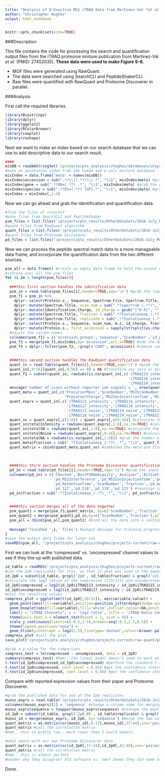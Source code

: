 ```yaml
---
title: "Analysis of Q-Exactive MS2 iTRAQ data from Martinez-Val *et al.*"
author: "Christopher Hughes"
output: html_notebook
---
```


```r
knitr::opts_chunk$set(echo=TRUE)
```

###Description

This file contains the code for processing the search and quantification output files from the iTRAQ proteome mixture publication from Martinez-Val *et al.* (PMID: 27452035). **These data were used to make Figure S-6.**

  * MGF files were generated using RawQuant.
  * The data were searched using SearchCLI and PeptideShakerCLI.
  * Raw files were quantified with RawQuant and Proteome Discoverer in parallel.
  
###Analysis

First call the required libraries.

```r
library(Biostrings)
library(dplyr)
library(ggplot2)
library(RColorBrewer)
library(cowplot)
library(reshape)
```

Next we want to make an index based on our search database that we can use to add descriptive data to our search result.

```r
####
mixDB = readAAStringSet('/projects/ptx_analysis/chughes/databases/uniprot_human-ecoli-crap-oct2017-FWD.fasta')
#make an annotation index from the human and e coli mixture database
mixIndex = data.frame('meta' = names(mixDB))
mixIndex$accession = sub(".*?\\|(.*?)\\|.*", "\\1", mixIndex$meta) #grab the accession from the header
mixIndex$gene = sub(".*?GN=(.*?) .*", "\\1", mixIndex$meta) #grab the gene from the header
mixIndex$species = sub(".*?OS=(.*?) [GP].*", "\\1", mixIndex$meta) #grab the species from the header
mixIndex = mixIndex[,2:4]
```

Now we can go ahead and grab the identification and quantification data.

```r
#find the files of interest
#psms files from SearchCLI and PeptideShaker
psm_files = list.files('/projects/ptx_results/OtherDataSets/2016-July_Munoz_JPro/reports-output',pattern='*Default_PSM_Report.txt',full.names=TRUE)
#quant files from RawQuant algorithm
quant_files = list.files('/projects/ptx_results/OtherDataSets/2016-July_Munoz_JPro/quant-output',pattern='*QuantData.txt',full.names=TRUE)
#quant files from Proteome Discoverer
pd_files = list.files('/projects/ptx_results/OtherDataSets/2016-July_Munoz_JPro/pd-quant-output',pattern='*QuanSpectra.txt',full.names=TRUE)
```

Now we can process the peptide spectral match data to a more manageable data frame, and incorporate the quantification data from the two different sources.

```r
psm_all = data.frame() #create an empty data frame to hold the output data
#iterate over all the psm files
for (i in 1:length(psm_files)){
  
  ###this first section handles the identification data
  psm_in = read.table(psm_files[i],header=TRUE,sep='\t') #grab the input file
  psm_f1 = psm_in %>% 
    dplyr::select(Protein.s., Sequence, Spectrum.File, Spectrum.Title, m.z, Identification.Charge) %>% #select columns
    dplyr::mutate(Spectrum.Title, scan_num = sub(".*?spectrum (.*?)", "\\1", Spectrum.Title)) %>% #parse out the scan number
    dplyr::mutate(Identification.Charge, id_charge = gsub("[^0-9]", "", Identification.Charge)) %>% #parse out the charge
    dplyr::mutate(Spectrum.Title, fraction = sub(".*?Isolationexp_(.*?)_.*", "\\1", Spectrum.File)) %>% #parse the fraction
    dplyr::mutate(Spectrum.Title, replicate = sub(".*?Isolationexp_(.*?)_MGF\\.mgf", "\\1", Spectrum.File)) %>% #parse the replicate
    dplyr::select(Protein.s., Sequence, scan_num, m.z, id_charge, fraction, replicate) %>% #select new columns
    dplyr::mutate(Protein.s., first_accession = sapply(strsplit(as.character(Protein.s.),"\\,"), `[`, 1)) #parse the accession
  #adjust the column names
  colnames(psm_f1) = c('accession_groups','sequence','ScanNumber','id_precursor_mz','id_charge','fraction','replicate','accession')
  psm_f2 = merge(psm_f1,mixIndex,by='accession',all.x=TRUE) #add the descriptive data
  psm_f3 = dplyr::filter(psm_f2, !grepl('CONT', accession)) #remove contaminant hits
  
  
  ####this second section handles the RawQuant quantification data
  quant_in = read.table(quant_files[i],header=TRUE,sep='\t') #grab the input file
  quant_in[,9:56][quant_in[,9:56] == 0] = NA #transform any zero or missing values to NA
  quant_f1 = subset(quant_in, rowSums(is.na(quant_in[,c('iTRAQ113_intensity','iTRAQ114_intensity','iTRAQ115_intensity',
                                                        'iTRAQ116_intensity','iTRAQ117_intensity','iTRAQ118_intensity',
                                                        'iTRAQ119_intensity','iTRAQ121_intensity')])) < 8) #calculate how many scans have zero reporters
  message('number of scans without reporter ion signals = ', nrow(quant_in) - nrow(quant_f1)) #output message
  quant_meta = quant_in[,c('PrecursorMass','ScanNumber','MS1ScanNumber','RetentionTime',
                           'PrecursorCharge','MS2IonInjectionTime','MS1Interference')] #extract the quantification meta data
  quant_exprs = quant_in[,c('iTRAQ113_intensity','iTRAQ114_intensity','iTRAQ115_intensity','iTRAQ116_intensity',
                            'iTRAQ117_intensity','iTRAQ118_intensity','iTRAQ119_intensity','iTRAQ121_intensity',
                            'iTRAQ113_noise','iTRAQ114_noise','iTRAQ115_noise','iTRAQ116_noise','iTRAQ117_noise',
                            'iTRAQ118_noise','iTRAQ119_noise','iTRAQ121_noise')] #extract the quantification data
  quant_sn = quant_exprs[,c(1:8)] / quant_exprs[,c(9:16)] #calculate the signal to noise
  quant_sn$totalIntensity = rowSums(quant_exprs[,1:8],na.rm=TRUE) #calculate the total sum intensity
  quant_sn$totalSN = rowSums(quant_sn[,1:8],na.rm=TRUE) #calculate the total sum signal to noise
  quant_sn$totalNoise = rowSums(quant_exprs[,9:16],na.rm=TRUE) #calculate the total sum noise
  quant_sn$totalNA = rowSums(is.na(quant_sn[,1:8])) #grab the number of NA values across the TMT channels
  quant_meta$fraction = sub(".*?Isolationexp_(.*?)_.*", "\\1", quant_files[i]) #add a fraction column
  quant_matrix = cbind(quant_meta,quant_sn) #combined the meta and final expression data
  
  
  
  ####this third section handles the Proteome Discoverer quantification data
  pd_in = read.table(pd_files[i],header=TRUE,sep='\t') #grab the input file
  colnames(pd_in) = c('Checked','BestPSMAmbiguity','Analyzer','ActivationType','MSOrder','NumberOfPSMs',
                      'pd_MS1Interference','pd_MS3IonInjectionTime','pd_PrecursorMass','mono','pd_PrecursorCharge',
                      'pd_RetentionTime','ScanNumber','fraction','pd_meanSN','pd_113','pd_114','pd_115','pd_116',
                      'pd_117','pd_118','pd_119','pd_121') #reassign column names
  pd_in$fraction = sub(".*?Isolationexp_(.*?)_.*", "\\1", pd_in$fraction) #add a fraction column

  
  ####this section merges all of the data together
  psm_quant1 = merge(psm_f3,quant_matrix, by=c('ScanNumber','fraction'),all.x=TRUE) #merge the identifications with RawQuant data
  psm_quant2 = merge(psm_quant1,pd_in,by=c('ScanNumber','fraction'),all.x=TRUE) #merge with Proteome Discoverer data
  psm_all = rbind(psm_all,psm_quant2) #bind all the data into a continuous single set
  
  message('finished ',i,' files') #output message for tracking progress
}
#save the output data frame for later use
saveRDS(psm_all, '/projects/ptx_analysis/chughes/projects-current/raw-quant/published-data/munoz_iTRAQ/Routput/munoz-itraq_all-psms-id-quant.rds')
```

First we can look at the 'compressed' vs. 'uncompressed' channel values to see if they line up with published data.

```r
id_table = readRDS('/projects/ptx_analysis/chughes/projects-current/raw-quant/published-data/munoz_iTRAQ/Routput/munoz-itraq_all-psms-id-quant.rds')
#use the 2p0 replicates for this, as that is what was used in the paper, and only ecoli peptides
id_2p0 = subset(id_table, grepl('2p0', id_table$fraction) & grepl('coli', id_table$species)) #grab the correct PSMs
#calculate the log2 ratios of the compressed (113/115) and uncompressed (117/119) channels
id_2p0$compressed = log2(id_2p0$iTRAQ113_intensity / id_2p0$iTRAQ115_intensity) #calculate compressed ratios
id_2p0$uncompressed = log2(id_2p0$iTRAQ117_intensity / id_2p0$iTRAQ119_intensity) #calculate uncompressed ratios
#plot the resulting values
compress_plot = ggplot(melt(id_2p0[,50:51]), aes(variable,value)) +
  geom_point(aes(fill=variable),position=position_jitterdodge(dodge.width=0.9),colour='grey80',alpha=0.4) +
  geom_boxplot(aes(fill=variable),fill='white',outlier.colour=NA,position=position_dodge(width=0.9)) +
  labs(x = "iTRAQ Channels", y = 'log2 ratio', title = 'iTRAQ Ratio Compression') +
  theme(axis.text.x = element_text(hjust = 1, size = 9)) +
  scale_y_continuous(limits=c(-0.5,2.5),breaks=seq(-0.5,2.5,0.5)) +
  theme(legend.position="none") +
  geom_hline(yintercept = log2(2.5),linetype='dashed',colour=brewer.pal(6,'RdBu')[1])
compress_plot #call the plot
save_plot('/projects/ptx_analysis/chughes/projects-current/raw-quant/published-data/munoz_iTRAQ/Routput/munoz_compression_boxplot.pdf',compress_plot) #save the plot

#grab a p-value for the comparison
compress_test = lm(compressed ~ uncompressed, data = id_2p0) 
summary(compress_test) #hmm...the linear model doesn't seem to work well here. We can try a simple t-test
t.test(id_2p0$compressed,id_2p0$uncompressed) #perform the standard t-test
t.test(id_2p0$compressed, conf.level = 0.95) #get the confidence interval for the compressed data
t.test(id_2p0$uncompressed, conf.level = 0.95) #get the confidence interval for the uncompressed data
```

Compare with reported expression values from their paper and Proteome Discoverer.

```r
#grab the published data for one of the 2p0 replicates
munoz_exprs = read.table('/projects/ptx_results/OtherDataSets/2016-July_Munoz_JPro/expression-tables/QExactive_2p0_rep05.txt',header=TRUE,sep='\t')
colnames(munoz_exprs)[1] = 'sequence' #change a column name for merging purposes
munoz_exprs$sequence = toupper(munoz_exprs$sequence) #reshape the peptide data to remove modifications
id_2p0 = subset(id_table, grepl('2p0_05', id_table$replicate) & grepl('coli', id_table$species)) #grab the RawQuant data
munoz_id = merge(munoz_exprs, id_2p0, by='sequence') #merge the two sets by their peptide sequences
quant_matrix = as.matrix(cor(munoz_id[,6:13],munoz_id[,37:44],use='pairwise.complete.obs',method='pearson')) #get correlation
quant_matrix #call the correlation matrix
#hmm...this is pretty low...much lower than I would expect.

#what about with our own Proteome Discoverer data
quant_matrix = as.matrix(cor(id_2p0[,17:24],id_2p0[,42:49],use='pairwise.complete.obs',method='pearson')) #get correlation
quant_matrix #call the correlation matrix
#hmm...this is almost perfect
#wonder why they disagree? Old software vs. new? Seems they did some other transformations in isobar...not really clear exactly what.
```

Done.